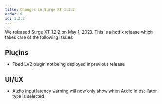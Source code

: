 ```yaml
---
title: Changes in Surge XT 1.2.2
order: 8
id: 1.2.2
---
```


We released Surge XT 1.2.2 on May 1, 2023. This is a hotfix release which takes care of the following issues:

## Plugins

-   Fixed LV2 plugin not being deployed in previous release

## UI/UX

-   Audio input latency warning will now only show when Audio In oscillator type is selected
